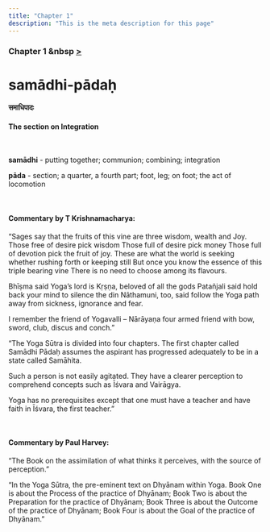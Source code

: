 ```yaml
---
title: "Chapter 1"
description: "This is the meta description for this page"
---
```


### Chapter 1 &nbsp [>](/Chapter-1/1-1/)

# samādhi-pādaḥ

#### समाधिपादः

#### The section on Integration

<br />

**samādhi** - putting together; communion; combining; integration <br />

**pāda** - section; a quarter, a fourth part; foot, leg; on foot; the act of locomotion <br />

<br />

#### Commentary by T Krishnamacharya:

“Sages say that the fruits of this vine are three
wisdom, wealth and Joy.
Those free of desire pick wisdom
Those full of desire pick money
Those full of devotion pick the fruit of joy.
These are what the world is seeking
whether rushing forth or keeping still
But once you know the essence
of this triple bearing vine
There is no need to choose among its flavours.

Bhīṣma said Yoga’s lord is Kṛṣṇa,
beloved of all the gods
Patañjali said hold back your mind to silence the din
Nāthamuni, too, said follow the Yoga path
away from sickness, ignorance and fear.

I remember the friend of Yogavalli – Nārāyaṇa
four armed friend with bow, sword, club, discus and conch.”

“The Yoga Sūtra is divided into four chapters.
The first chapter called Samādhi Pādaḥ assumes the aspirant has progressed adequately to be in a state called Samāhita.

Such a person is not easily agitated. They have a clearer perception to comprehend concepts such as Īśvara and Vairāgya.

Yoga has no prerequisites except that one must have a teacher and have faith in Īśvara, the first teacher.”

<br />

#### Commentary by Paul Harvey:

“The Book on the assimilation of what thinks it perceives,
with the source of perception.”

“In the Yoga Sūtra, the pre-eminent text on Dhyānam within Yoga.
Book One is about the Process of the practice of Dhyānam;
Book Two is about the Preparation for the practice of Dhyānam;
Book Three is about the Outcome of the practice of Dhyānam;
Book Four is about the Goal of the practice of Dhyānam.”
